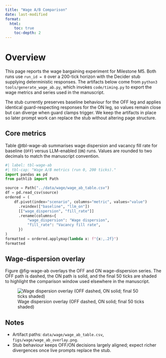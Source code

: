 ```yaml
---
title: "Wage A/B Comparison"
date: last-modified
format:
  html:
    toc: true
    toc-depth: 2
---
```


# Overview
This page reports the wage bargaining experiment for Milestone M5. Both runs use `run_id = 0` over a 200-tick horizon with the Decider stub supplying deterministic responses. The artifacts below come from `python3 tools/generate_wage_ab.py`, which invokes `code/timing.py` to export the wage metrics and series used in the manuscript.

The stub currently preserves baseline behaviour for the OFF leg and applies identical guard-respecting responses for the ON leg, so values remain close but can diverge when guard clamps trigger. We keep the artifacts in place so later prompt work can replace the stub without altering page structure.

## Core metrics
Table @tbl-wage-ab summarises wage dispersion and vacancy fill rate for baseline (`OFF`) versus LLM-enabled (`ON`) runs. Values are rounded to two decimals to match the manuscript convention.

```python
#| label: tbl-wage-ab
#| tbl-cap: "Wage A/B metrics (run 0, 200 ticks)."
import pandas as pd
from pathlib import Path

source = Path("../data/wage/wage_ab_table.csv")
df = pd.read_csv(source)
ordered = (
    df.pivot(index="scenario", columns="metric", values="value")
      .reindex(["baseline", "llm_on"])
      [["wage_dispersion", "fill_rate"]]
      .rename(columns={
          "wage_dispersion": "Wage dispersion",
          "fill_rate": "Vacancy fill rate",
      })
)
formatted = ordered.applymap(lambda x: f"{x:,.2f}")
formatted
```

## Wage-dispersion overlay
Figure @fig-wage-ab overlays the OFF and ON wage-dispersion series. The OFF path is dashed, the ON path is solid, and the final 50 ticks are shaded to highlight the comparison window used elsewhere in the manuscript.

![Wage dispersion overlay (OFF dashed, ON solid; final 50 ticks shaded)](../figs/wage/wage_ab_overlay.png){#fig-wage-ab}

## Notes
- Artifact paths: `data/wage/wage_ab_table.csv`, `figs/wage/wage_ab_overlay.png`.
- Stub behaviour keeps OFF/ON decisions largely aligned; expect richer divergences once live prompts replace the stub.
